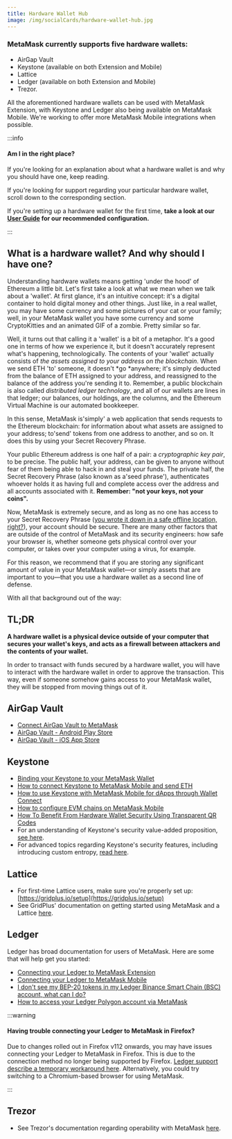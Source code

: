 ```yaml
---
title: Hardware Wallet Hub
image: /img/socialCards/hardware-wallet-hub.jpg
---
```



<CustomLayout />

### MetaMask currently supports five hardware wallets:

- AirGap Vault
- Keystone (available on both Extension and Mobile)
- Lattice
- Ledger (available on both Extension and Mobile)
- Trezor.

All the aforementioned hardware wallets can be used with MetaMask Extension, with Keystone and Ledger also being available on MetaMask Mobile. We're working to offer more MetaMask Mobile integrations when possible.

:::info

#### Am I in the right place?

If you're looking for an explanation about what a hardware wallet is and why you should have one, keep reading.

If you're looking for support regarding your particular hardware wallet, scroll down to the corresponding section.

If you're setting up a hardware wallet for the first time, **take a look at our [User Guide](/privacy-and-security/user-guide-how-to-use-a-hardware-wallet) for our recommended configuration.**

:::

####

## What is a hardware wallet? And why should I have one?

Understanding hardware wallets means getting 'under the hood' of Ethereum a little bit. Let's first take a look at what we mean when we talk about a 'wallet'. At first glance, it's an intuitive concept: it's a digital container to hold digital money and other things. Just like, in a real wallet, you may have some currency and some pictures of your cat or your family; well, in your MetaMask wallet you have some currency and some CryptoKitties and an animated GIF of a zombie. Pretty similar so far.

Well, it turns out that calling it a 'wallet' is a bit of a metaphor. It's a good one in terms of how we experience it, but it doesn't accurately represent what's happening, technologically. The contents of your 'wallet' actually consists of _the assets assigned to your address on the blockchain_. When we send ETH 'to' someone, it doesn't *go *anywhere; it's simply deducted from the balance of ETH assigned to your address, and reassigned to the balance of the address you're sending it to. Remember, a public blockchain is also called _distributed ledger technology_, and all of our wallets are lines in that ledger; our balances, our holdings, are the columns, and the Ethereum Virtual Machine is our automated bookkeeper.

In this sense, MetaMask is'simply' a web application that sends requests to the Ethereum blockchain: for information about what assets are assigned to your address; to'send' tokens from one address to another, and so on. It does this by using your Secret Recovery Phrase.

Your public Ethereum address is one half of a pair: a _cryptographic key pair_, to be precise. The public half, your address, can be given to anyone without fear of them being able to hack in and steal your funds. The private half, the Secret Recovery Phrase (also known as a'seed phrase'), authenticates whoever holds it as having full and complete access over the address and all accounts associated with it. **Remember: "not your keys, not your coins".**

Now, MetaMask is extremely secure, and as long as no one has access to your Secret Recovery Phrase ([you wrote it down in a safe offline location, right?](/getting-started/user-guide-secret-recovery-phrase-password-and-private-keys)), your account should be secure. There are many other factors that are outside of the control of MetaMask and its security engineers: how safe your browser is, whether someone gets physical control over your computer, or takes over your computer using a virus, for example.

For this reason, we recommend that if you are storing any significant amount of value in your MetaMask wallet—or simply assets that are important to you—that you use a hardware wallet as a second line of defense.

With all that background out of the way:

## TL;DR

**A hardware wallet is a physical device outside of your computer that secures your wallet's keys, and acts as a firewall between attackers and the contents of your wallet.**

In order to transact with funds secured by a hardware wallet, you will have to interact with the hardware wallet in order to approve the transaction. This way, even if someone somehow gains access to your MetaMask wallet, they will be stopped from moving things out of it.

## AirGap Vault

- [Connect AirGap Vault to MetaMask](https://support.airgap.it/guides/metamask/)
- [AirGap Vault - Android Play Store](https://play.google.com/store/apps/details?id=it.airgap.vault&hl=en_US&gl=US)
- [AirGap Vault - iOS App Store](https://apps.apple.com/us/app/airgap-vault-secure-secrets/id1417126841)

## Keystone

- [Binding your Keystone to your MetaMask Wallet](https://support.keyst.one/3rd-party-wallets/eth-and-web3-wallets-keystone/bind-metamask-with-keystone)
- [How to connect Keystone to MetaMask Mobile and send ETH](https://support.keyst.one/3rd-party-wallets/eth-and-web3-wallets-keystone/metamask-mobile)
- [How to use Keystone with MetaMask Mobile for dApps through Wallet Connect](https://support.keyst.one/3rd-party-wallets/eth-and-web3-wallets-keystone/metamask-mobile/defi-with-metamask-mobile)
- [How to configure EVM chains on MetaMask Mobile](https://support.keyst.one/3rd-party-wallets/eth-and-web3-wallets-keystone/metamask-mobile/configuring-evm-chains-on-metamask-mobile)
- [How To Benefit From Hardware Wallet Security Using Transparent QR Codes](https://consensys.net/blog/news/metamask-x-keystone-how-to-benefit-from-hardware-wallet-security-using-transparent-qr-code/)
- For an understanding of Keystone's security value-added proposition, [see here](https://blog.keyst.one/blind-signing-a-security-black-hole-for-the-ethereum-community-13f909b848b6).
- For advanced topics regarding Keystone's security features, including introducing custom entropy, [read here](https://support.keyst.one/general-navigation-guide#advanced-users).

## Lattice

- For first-time Lattice users, make sure you're properly set up: [https://gridplus.io/setup](https://gridplus.io/setup)
- See GridPlus' documentation on getting started using MetaMask and a Lattice [here](https://docs.gridplus.io/setup/metamask).

## Ledger

Ledger has broad documentation for users of MetaMask. Here are some that will help get you started:

- [Connecting your Ledger to MetaMask Extension](https://support.ledger.com/hc/en-us/articles/4404366864657)
- [Connecting your Ledger to MetaMask Mobile](https://support.ledger.com/hc/articles/16748796611613)
- [I don't see my BEP-20 tokens in my Ledger Binance Smart Chain (BSC) account, what can I do?](https://support.ledger.com/hc/en-us/articles/4406111561617-I-don-t-see-my-BEP-20-tokens-in-my-Ledger-Binance-Smart-Chain-BSC-account-what-can-I-do-?support=true)
- [How to access your Ledger Polygon account via MetaMask](https://support.ledger.com/hc/en-us/articles/4418394184209-How-to-access-your-Ledger-Polygon-MATIC-account-via-Metamask?docs=true)

:::warning

#### Having trouble connecting your Ledger to MetaMask in Firefox?

Due to changes rolled out in Firefox v112 onwards, you may have issues connecting your Ledger to MetaMask in Firefox. This is due to the connection method no longer being supported by Firefox. [Ledger support describe a temporary workaround here](https://support.ledger.com/hc/en-us/articles/10371387758493). Alternatively, you could try switching to a Chromium-based browser for using MetaMask.

:::

## Trezor

- See Trezor's documentation regarding operability with MetaMask [here](https://wiki.trezor.io/Apps:MetaMask).
